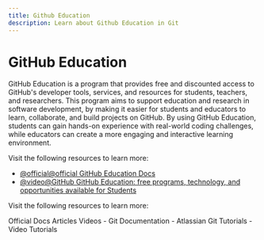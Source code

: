 ```yaml
---
title: Github Education
description: Learn about Github Education in Git
---
```


# GitHub Education

GitHub Education is a program that provides free and discounted access to GitHub's developer tools, services, and resources for students, teachers, and researchers. This program aims to support education and research in software development, by making it easier for students and educators to learn, collaborate, and build projects on GitHub. By using GitHub Education, students can gain hands-on experience with real-world coding challenges, while educators can create a more engaging and interactive learning environment.

Visit the following resources to learn more:

- [@official@official GitHub Education Docs](https://education.github.com/)
- [@video@GitHub GitHub Education: free programs, technology, and opportunities available for Students](https://www.youtube.com/watch?v=HIVFdN9VGgw)

Visit the following resources to learn more:

<Tabs defaultValue="official">
<TabsList>
<TabsTrigger value="official">Official Docs</TabsTrigger>
<TabsTrigger value="article">Articles</TabsTrigger>
<TabsTrigger value="video">Videos</TabsTrigger>
</TabsList>

<TabsContent value="official">
- <Link href="https://git-scm.com/docs">Git Documentation</Link>
</TabsContent>
<TabsContent value="article">
- <Link href="https://www.atlassian.com/git/tutorials">Atlassian Git Tutorials</Link>
</TabsContent>
<TabsContent value="video">
- <Link href="https://www.youtube.com/results?search_query=git+github-education+tutorial">Video Tutorials</Link>
</TabsContent>
</Tabs>

<Outlet path="5-github/basics/github-education" />
